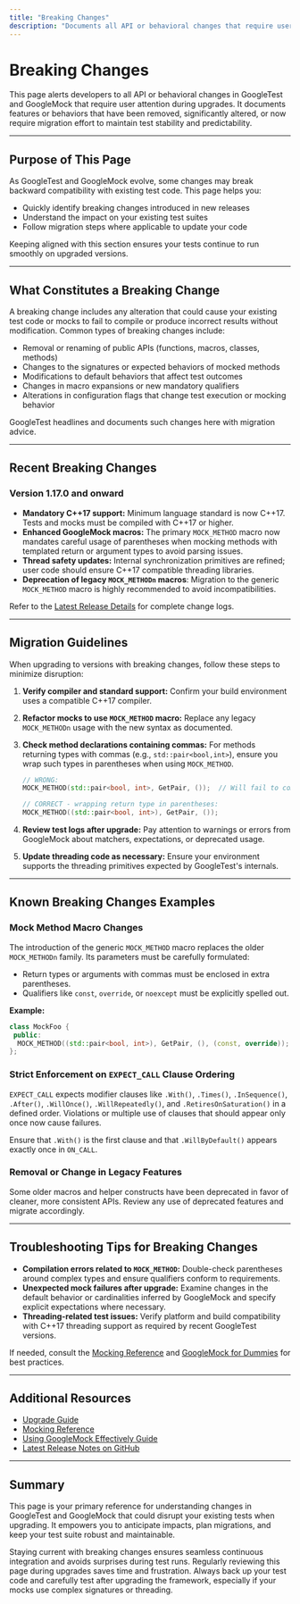 ```yaml
---
title: "Breaking Changes"
description: "Documents all API or behavioral changes that require user attention during upgrades. Alerts developers to features removed, changed, or now requiring migration effort, ensuring stability and predictability."
---
```


# Breaking Changes

This page alerts developers to all API or behavioral changes in GoogleTest and GoogleMock that require user attention during upgrades. It documents features or behaviors that have been removed, significantly altered, or now require migration effort to maintain test stability and predictability.

---

## Purpose of This Page

As GoogleTest and GoogleMock evolve, some changes may break backward compatibility with existing test code. This page helps you:

- Quickly identify breaking changes introduced in new releases
- Understand the impact on your existing test suites
- Follow migration steps where applicable to update your code

Keeping aligned with this section ensures your tests continue to run smoothly on upgraded versions.

---

## What Constitutes a Breaking Change

A breaking change includes any alteration that could cause your existing test code or mocks to fail to compile or produce incorrect results without modification. Common types of breaking changes include:

- Removal or renaming of public APIs (functions, macros, classes, methods)
- Changes to the signatures or expected behaviors of mocked methods
- Modifications to default behaviors that affect test outcomes
- Changes in macro expansions or new mandatory qualifiers
- Alterations in configuration flags that change test execution or mocking behavior

GoogleTest headlines and documents such changes here with migration advice.

---

## Recent Breaking Changes

### Version 1.17.0 and onward

- **Mandatory C++17 support:** Minimum language standard is now C++17. Tests and mocks must be compiled with C++17 or higher.
- **Enhanced GoogleMock macros:** The primary `MOCK_METHOD` macro now mandates careful usage of parentheses when mocking methods with templated return or argument types to avoid parsing issues.
- **Thread safety updates:** Internal synchronization primitives are refined; user code should ensure C++17 compatible threading libraries.
- **Deprecation of legacy `MOCK_METHODn` macros**: Migration to the generic `MOCK_METHOD` macro is highly recommended to avoid incompatibilities.

Refer to the [Latest Release Details](https://github.com/google/googletest/releases/tag/v1.17.0) for complete change logs.

---

## Migration Guidelines

When upgrading to versions with breaking changes, follow these steps to minimize disruption:

1. **Verify compiler and standard support:** Confirm your build environment uses a compatible C++17 compiler.
2. **Refactor mocks to use `MOCK_METHOD` macro:** Replace any legacy `MOCK_METHODn` usage with the new syntax as documented.
3. **Check method declarations containing commas:** For methods returning types with commas (e.g., `std::pair<bool,int>`), ensure you wrap such types in parentheses when using `MOCK_METHOD`.

   ```cpp
   // WRONG:
   MOCK_METHOD(std::pair<bool, int>, GetPair, ());  // Will fail to compile

   // CORRECT - wrapping return type in parentheses:
   MOCK_METHOD((std::pair<bool, int>), GetPair, ());
   ```

4. **Review test logs after upgrade:** Pay attention to warnings or errors from GoogleMock about matchers, expectations, or deprecated usage.
5. **Update threading code as necessary:** Ensure your environment supports the threading primitives expected by GoogleTest's internals.

---

## Known Breaking Changes Examples

### Mock Method Macro Changes

The introduction of the generic `MOCK_METHOD` macro replaces the older `MOCK_METHODn` family. Its parameters must be carefully formulated:

- Return types or arguments with commas must be enclosed in extra parentheses.
- Qualifiers like `const`, `override`, or `noexcept` must be explicitly spelled out.

**Example:**

```cpp
class MockFoo {
 public:
  MOCK_METHOD((std::pair<bool, int>), GetPair, (), (const, override));
};
```

### Strict Enforcement on `EXPECT_CALL` Clause Ordering

`EXPECT_CALL` expects modifier clauses like `.With()`, `.Times()`, `.InSequence()`, `.After()`, `.WillOnce()`, `.WillRepeatedly()`, and `.RetiresOnSaturation()` in a defined order. Violations or multiple use of clauses that should appear only once now cause failures.

Ensure that `.With()` is the first clause and that `.WillByDefault()` appears exactly once in `ON_CALL`.

### Removal or Change in Legacy Features

Some older macros and helper constructs have been deprecated in favor of cleaner, more consistent APIs. Review any use of deprecated features and migrate accordingly.

---

## Troubleshooting Tips for Breaking Changes

- **Compilation errors related to `MOCK_METHOD`:** Double-check parentheses around complex types and ensure qualifiers conform to requirements.
- **Unexpected mock failures after upgrade:** Examine changes in the default behavior or cardinalities inferred by GoogleMock and specify explicit expectations where necessary.
- **Threading-related test issues:** Verify platform and build compatibility with C++17 threading support as required by recent GoogleTest versions.

If needed, consult the [Mocking Reference](https://google.github.io/googletest/reference/mocking.html) and [GoogleMock for Dummies](https://google.github.io/googletest/gmock_for_dummies.html) for best practices.

---

## Additional Resources

- [Upgrade Guide](https://google.github.io/googletest/changelog/breaking-changes-upgrade/upgrade-guide)
- [Mocking Reference](https://google.github.io/googletest/reference/mocking.html)
- [Using GoogleMock Effectively Guide](https://google.github.io/googletest/guides/mocking.html)
- [Latest Release Notes on GitHub](https://github.com/google/googletest/releases)

---

## Summary

This page is your primary reference for understanding changes in GoogleTest and GoogleMock that could disrupt your existing tests when upgrading. It empowers you to anticipate impacts, plan migrations, and keep your test suite robust and maintainable.

<Tip>
Staying current with breaking changes ensures seamless continuous integration and avoids surprises during test runs. Regularly reviewing this page during upgrades saves time and frustration.
</Tip>

<Warning>
Always back up your test code and carefully test after upgrading the framework, especially if your mocks use complex signatures or threading.
</Warning>
